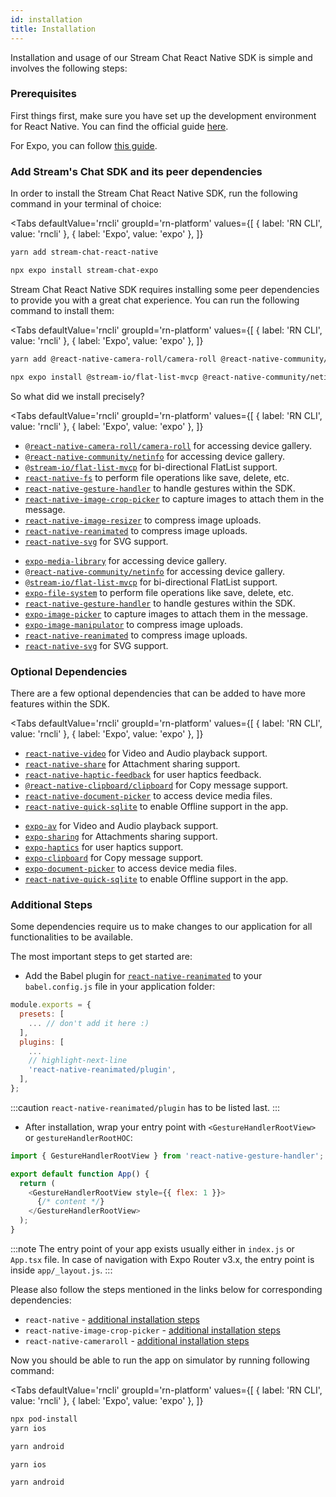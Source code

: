 ```yaml
---
id: installation
title: Installation
---
```



Installation and usage of our Stream Chat React Native SDK is simple and involves the following steps:

### Prerequisites

First things first, make sure you have set up the development environment for React Native. You can find the official guide [here](https://reactnative.dev/docs/environment-setup).

For Expo, you can follow [this guide](https://docs.expo.dev/get-started/installation/).

### Add Stream's Chat SDK and its peer dependencies

In order to install the Stream Chat React Native SDK, run the following command in your terminal of choice:

<Tabs
  defaultValue='rncli'
  groupId='rn-platform'
  values={[
    { label: 'RN CLI', value: 'rncli' },
    { label: 'Expo', value: 'expo' },
  ]}
>
<TabItem value='rncli'>

```bash title="Terminal"
yarn add stream-chat-react-native
```

</TabItem>
<TabItem value='expo'>

```bash title="Terminal"
npx expo install stream-chat-expo
```

</TabItem>

</Tabs>

Stream Chat React Native SDK requires installing some peer dependencies to provide you with a great chat experience. You can run the following command to install them:

<Tabs
  defaultValue='rncli'
  groupId='rn-platform'
  values={[
    { label: 'RN CLI', value: 'rncli' },
    { label: 'Expo', value: 'expo' },
  ]}
>
<TabItem value='rncli'>

```bash title="Terminal"
yarn add @react-native-camera-roll/camera-roll @react-native-community/netinfo @stream-io/flat-list-mvcp react-native-fs react-native-gesture-handler react-native-image-crop-picker react-native-image-resizer react-native-reanimated react-native-svg
```

</TabItem>

<TabItem value='expo'>

```bash title="Terminal"
npx expo install @stream-io/flat-list-mvcp @react-native-community/netinfo expo-file-system expo-image-manipulator expo-image-picker expo-media-library react-native-gesture-handler react-native-reanimated react-native-svg
```

</TabItem>
</Tabs>

So what did we install precisely?

<Tabs
defaultValue='rncli'
groupId='rn-platform'
values={[
  { label: 'RN CLI', value: 'rncli' },
  { label: 'Expo', value: 'expo' },
]}
>
<TabItem value='rncli'>

- [`@react-native-camera-roll/camera-roll`](https://github.com/react-native-cameraroll/react-native-cameraroll) for accessing device gallery.
- [`@react-native-community/netinfo`](https://github.com/react-native-netinfo/react-native-netinfo) for accessing device gallery.
- [`@stream-io/flat-list-mvcp`](https://github.com/GetStream/flat-list-mvcp) for bi-directional FlatList support.
- [`react-native-fs`](https://github.com/itinance/react-native-fs) to perform file operations like save, delete, etc.
- [`react-native-gesture-handler`](https://github.com/software-mansion/react-native-gesture-handler) to handle gestures within the SDK.
- [`react-native-image-crop-picker`](https://github.com/ivpusic/react-native-image-crop-picker) to capture images to attach them in the message.
- [`react-native-image-resizer`](https://github.com/bamlab/react-native-image-resizer) to compress image uploads.
- [`react-native-reanimated`](https://github.com/software-mansion/react-native-reanimated) to compress image uploads.
- [`react-native-svg`](https://github.com/react-native-svg/react-native-svg) for SVG support.

</TabItem>
<TabItem value="expo">

- [`expo-media-library`](https://docs.expo.dev/versions/latest/sdk/media-library/) for accessing device gallery.
- [`@react-native-community/netinfo`](https://github.com/react-native-netinfo/react-native-netinfo) for accessing device gallery.
- [`@stream-io/flat-list-mvcp`](https://github.com/GetStream/flat-list-mvcp) for bi-directional FlatList support.
- [`expo-file-system`](https://docs.expo.dev/versions/latest/sdk/filesystem/) to perform file operations like save, delete, etc.
- [`react-native-gesture-handler`](https://github.com/software-mansion/react-native-gesture-handler) to handle gestures within the SDK.
- [`expo-image-picker`](https://docs.expo.dev/versions/latest/sdk/imagepicker/) to capture images to attach them in the message.
- [`expo-image-manipulator`](https://docs.expo.dev/versions/latest/sdk/imagemanipulator/) to compress image uploads.
- [`react-native-reanimated`](https://github.com/software-mansion/react-native-reanimated) to compress image uploads.
- [`react-native-svg`](https://docs.expo.dev/versions/latest/sdk/svg/) for SVG support.

</TabItem>
</Tabs>

### Optional Dependencies

There are a few optional dependencies that can be added to have more features within the SDK.

<Tabs
defaultValue='rncli'
groupId='rn-platform'
values={[
  { label: 'RN CLI', value: 'rncli' },
  { label: 'Expo', value: 'expo' },
]}
>
<TabItem value='rncli'>

- [`react-native-video`](https://github.com/react-native-video/react-native-video) for Video and Audio playback support.
- [`react-native-share`](https://github.com/react-native-share/react-native-share) for Attachment sharing support.
- [`react-native-haptic-feedback`](https://github.com/junina-de/react-native-haptic-feedback) for user haptics feedback.
- [`@react-native-clipboard/clipboard`](https://github.com/react-native-clipboard/clipboard) for Copy message support.
- [`react-native-document-picker`](https://github.com/rnmods/react-native-document-picker) to access device media files.
- [`react-native-quick-sqlite`](https://github.com/margelo/react-native-quick-sqlite) to enable Offline support in the app.

</TabItem>
<TabItem value="expo">

- [`expo-av`](https://docs.expo.dev/versions/latest/sdk/av/) for Video and Audio playback support.
- [`expo-sharing`](https://docs.expo.dev/versions/latest/sdk/sharing/) for Attachments sharing support.
- [`expo-haptics`](https://docs.expo.dev/versions/latest/sdk/haptics/) for user haptics support.
- [`expo-clipboard`](https://docs.expo.dev/versions/latest/sdk/clipboard/) for Copy message support.
- [`expo-document-picker`](https://docs.expo.dev/versions/latest/sdk/document-picker/) to access device media files.
- [`react-native-quick-sqlite`](https://github.com/margelo/react-native-quick-sqlite) to enable Offline support in the app.

</TabItem>
</Tabs>

### Additional Steps

Some dependencies require us to make changes to our application for all functionalities to be available.

The most important steps to get started are:

- Add the Babel plugin for [`react-native-reanimated`](https://docs.swmansion.com/react-native-reanimated/docs/fundamentals/getting-started/#installation#babel-plugin) to your `babel.config.js` file in your application folder:

```js
module.exports = {
  presets: [
    ... // don't add it here :)
  ],
  plugins: [
    ...
    // highlight-next-line
    'react-native-reanimated/plugin',
  ],
};
```

:::caution
`react-native-reanimated/plugin` has to be listed last.
:::

- After installation, wrap your entry point with `<GestureHandlerRootView>` or `gestureHandlerRootHOC`:

```js
import { GestureHandlerRootView } from 'react-native-gesture-handler';

export default function App() {
  return (
    <GestureHandlerRootView style={{ flex: 1 }}>
      {/* content */}
    </GestureHandlerRootView>
  );
}
```

:::note
The entry point of your app exists usually either in `index.js` or `App.tsx` file. In case of navigation with Expo Router v3.x, the entry point is inside `app/_layout.js`.
:::

Please also follow the steps mentioned in the links below for corresponding dependencies:

- `react-native` - [additional installation steps](https://reactnative.dev/docs/image#gif-and-webp-support-on-android)
- `react-native-image-crop-picker` - [additional installation steps](https://github.com/ivpusic/react-native-image-crop-picker#step-3)
- `react-native-cameraroll` - [additional installation steps](https://github.com/react-native-cameraroll/react-native-cameraroll#permissions)

Now you should be able to run the app on simulator by running following command:

<Tabs
defaultValue='rncli'
groupId='rn-platform'
values={[
  { label: 'RN CLI', value: 'rncli' },
  { label: 'Expo', value: 'expo' },
]}
>
<TabItem value="rncli">
<Tabs
defaultValue='android'
values={[
  { label: 'Android', value: 'android' },
  { label: 'iOS', value: 'iOS' },
]}
>

<TabItem value="iOS">

```bash title="Terminal"
npx pod-install
yarn ios
```

</TabItem>

<TabItem value="android">

```bash title="Terminal"
yarn android
```

</TabItem>

</Tabs>
</TabItem>
<TabItem value="expo">
<Tabs
defaultValue='android'
values={[
  { label: 'Android', value: 'android' },
  { label: 'iOS', value: 'iOS' },
]}
>

<TabItem value="iOS">

```bash title="Terminal"
yarn ios
```

</TabItem>

<TabItem value="android">

```bash title="Terminal"
yarn android
```

</TabItem>

</Tabs>
</TabItem>
</Tabs>
